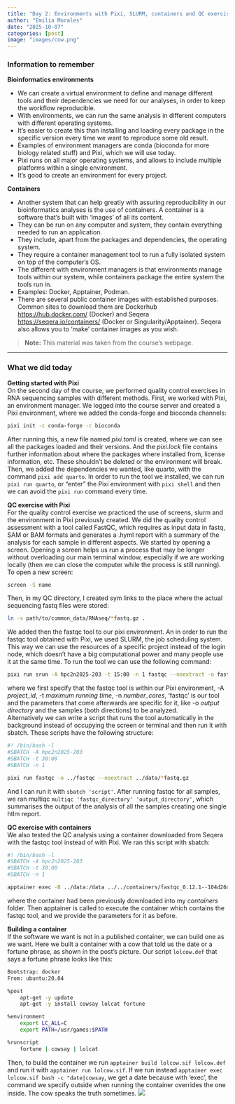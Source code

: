 ```yaml
---
title: "Day 2: Environments with Pixi, SLURM, containers and QC exercises"
author: "Emilia Morales"
date: "2025-10-07"
categories: [post]
image: "images/cow.png"
---
```


### Information to remember  
**Bioinformatics environments**  

- We can create a virtual environment to define and manage different tools and their dependencies we need for our analyses, in order to keep the workflow reproducible.
- With environments, we can run the same analysis in different computers with different operating systems.
- It's easier to create this than installing and loading every package in the specific version every time we want to reproduce some old result.
- Examples of environment managers are conda (bioconda for more biology related stuff) and Pixi, which we will use today.
- Pixi runs on all major operating systems, and allows to include multiple platforms within a single environment.
- It's good to create an environment for every project.  

  
**Containers**  

- Another system that can help greatly with assuring reproducibility in our bioinformatics analyses is the use of containers. A container is a software that's built with 'images' of all its content.
- They can be run on any computer and system, they contain everything needed to run an application.
- They include, apart from the packages and dependencies, the operating system.
- They require a container management tool to run a fully isolated system on top of the computer's OS.
- The different with environment managers is that environments manage tools within our system, while containers package the entire system the tools run in.
- Examples: Docker, Apptainer, Podman.
- There are several public container images with established purposes. Common sites to download them are Dockerhub <https://hub.docker.com/> (Docker) and Seqera <https://seqera.io/containers/> (Docker or Singularity/Apptainer). Seqera also allows you to 'make' container images as you wish.  
  
> **Note:** This material was taken from the course's webpage.

---

### What we did today  
**Getting started with Pixi**  
On the second day of the course, we performed quality control exercises in RNA sequencing samples with different methods. First, we worked with Pixi, an environment manager. We logged into the course server and created a Pixi environment, where we added the conda-forge and bioconda channels:
```bash
pixi init -c conda-forge -c bioconda
```
After running this, a new file named *pixi.toml* is created, where we can see all the packages loaded and their versions. And the *pixi.lock* file contains further information about where the packages where installed from, license information, etc. These shouldn't be deleted or the environment will break.  
Then, we added the dependencies we wanted, like quarto, with the command `pixi add quarto`. In order to run the tool we installed, we can run `pixi run quarto`, or "enter" the Pixi environment with `pixi shell` and then we can avoid the `pixi run` command every time.  
  
**QC exercise with Pixi**  
For the quality control exercise we practiced the use of screens, slurm and the environment in Pixi previously created. We did the quality control assessment with a tool called FastQC, which requires as input data in fastq, SAM or BAM formats and generates a .hyml report with a summary of the analysis for each sample in different aspects. We started by opening a screen. Opening a screen helps us run a process that may be longer without overloading our main terminal window, especially if we are working locally (then we can close the computer while the process is still running). To open a new screen:
```bash
screen -S name
```
Then, in my QC directory, I created sym links to the place where the actual sequencing fastq files were stored:
```bash
ln -s path/to/common_data/RNAseq/*fastq.gz .
```
We added then the fastqc tool to our pixi environment. An in order to run the fastqc tool obtained with Pixi, we used SLURM, the job scheduling system. This way we can use the resources of a specific project instead of the login node, which doesn't have a big computational power and many people use it at the same time. To run the tool we can use the following command: 
```bash
pixi run srun -A hpc2n2025-203 -t 15:00 -n 1 fastqc --noextract -o fastqc data/sample_1.fastq.gz data/sample_2.fastq.gz 
```
where we first specify that the fastqc tool is within our Pixi environment, -A *project_id*, -t *maximum running time*, -n *number_cores*, 'fastqc' is our tool and the parameters that come afterwards are specific for it, like -o *output directory* and the samples (both directions) to be analyzed.  
Alternatively we can write a script that runs the tool automatically in the background instead of occupying the screen or terminal and then run it with sbatch. These scripts have the following structure:
```bash
#! /bin/bash -l
#SBATCH -A hpc2n2025-203
#SBATCH -t 30:00
#SBATCH -n 1

pixi run fastqc -o ../fastqc --noextract ../data/*fastq.gz
```
And I can run it with `sbatch 'script'`. After running fastqc for all samples, we ran multiqc `multiqc 'fastqc_directory' 'output_directory'`, which summarises the output of the analysis of all the samples creating one single htlm report.  

**QC exercise with containers**  
We also tested the QC analysis using a container downloaded from Seqera with the fastqc tool instead of with Pixi. We ran this script with sbatch:
```bash
#! /bin/bash -l
#SBATCH -A hpc2n2025-203
#SBATCH -t 30:00
#SBATCH -n 1

apptainer exec -B ../data:/data ../../containers/fastqc_0.12.1--104d26ddd9519960.sif* fastqc -o ../fastqc_container --noextract ../data/*fastq.gz
```
where the container had been previously downloaded into my *containers* folder. Then apptainer is called to execute the container which contains the fastqc tool, and we provide the parameters for it as before.


**Building a container**  
If the software we want is not in a published container, we can build one as we want. Here we built a container with a cow that told us the date or a fortune phrase, as shown in the post's picture. Our script `lolcow.def` that says a fortune phrase looks like this:
```bash
Bootstrap: docker
From: ubuntu:20.04

%post
    apt-get -y update
    apt-get -y install cowsay lolcat fortune

%environment
    export LC_ALL=C
    export PATH=/usr/games:$PATH

%runscript
    fortune | cowsay | lolcat    
```
Then, to build the container we run `apptainer build lolcow.sif lolcow.def` and run it with `apptainer run lolcow.sif`. If we run instead `apptainer exec lolcow.sif bash -c "date|cowsay`, we get a date because with 'exec', the command we specify outside when running the container overrides the one inside. The cow speaks the truth sometimes.
![](images/cow.png)